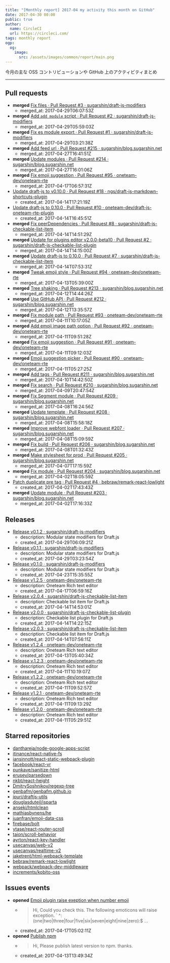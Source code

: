 ```yaml
---
title: "[Monthly report] 2017-04 my activity this month on GitHub"
date: 2017-04-30 00:00
public: true
author:
  name: CircleCI
  url: https://circleci.com/
tags: monthly report
ogp:
  og:
    image:
      src: /assets/images/common/report/main.png
---
```


今月の主な OSS コントリビューションや GitHub 上のアクティビティまとめ

***

## Pull requests

- **merged** [Fix files · Pull Request #3 · sugarshin/draft-js-modifiers](https://github.com/sugarshin/draft-js-modifiers/pull/3)
  - merged_at: 2017-04-29T06:07:53Z
- **merged** [Add `add module` script · Pull Request #2 · sugarshin/draft-js-modifiers](https://github.com/sugarshin/draft-js-modifiers/pull/2)
  - merged_at: 2017-04-29T05:59:03Z
- **merged** [Fix es module export · Pull Request #1 · sugarshin/draft-js-modifiers](https://github.com/sugarshin/draft-js-modifiers/pull/1)
  - merged_at: 2017-04-29T03:21:38Z
- **merged** [Add feed url · Pull Request #215 · sugarshin/blog.sugarshin.net](https://github.com/sugarshin/blog.sugarshin.net/pull/215)
  - merged_at: 2017-04-27T16:41:51Z
- **merged** [Update modules · Pull Request #214 · sugarshin/blog.sugarshin.net](https://github.com/sugarshin/blog.sugarshin.net/pull/214)
  - merged_at: 2017-04-27T16:01:06Z
- **merged** [Fix emoji suggestion · Pull Request #95 · oneteam-dev/oneteam-rte](https://github.com/oneteam-dev/oneteam-rte/pull/95)
  - merged_at: 2017-04-17T06:57:31Z
- [Update draft-js to v0.10.0 · Pull Request #18 · ngs/draft-js-markdown-shortcuts-plugin](https://github.com/ngs/draft-js-markdown-shortcuts-plugin/pull/18)
  - created_at: 2017-04-14T17:21:19Z
- [Update draft-js to 0.10.0 · Pull Request #10 · oneteam-dev/draft-js-oneteam-rte-plugin](https://github.com/oneteam-dev/draft-js-oneteam-rte-plugin/pull/10)
  - created_at: 2017-04-14T16:45:51Z
- **merged** [Fix peerDependencies · Pull Request #8 · sugarshin/draft-js-checkable-list-item](https://github.com/sugarshin/draft-js-checkable-list-item/pull/8)
  - merged_at: 2017-04-14T14:51:29Z
- **merged** [Update for plugins editor v2.0.0-beta10 · Pull Request #2 · sugarshin/draft-js-checkable-list-plugin](https://github.com/sugarshin/draft-js-checkable-list-plugin/pull/2)
  - merged_at: 2017-04-14T14:15:00Z
- **merged** [Update draft-js to 0.10.0 · Pull Request #7 · sugarshin/draft-js-checkable-list-item](https://github.com/sugarshin/draft-js-checkable-list-item/pull/7)
  - merged_at: 2017-04-14T07:53:31Z
- **merged** [Tweak emoji style · Pull Request #94 · oneteam-dev/oneteam-rte](https://github.com/oneteam-dev/oneteam-rte/pull/94)
  - merged_at: 2017-04-13T05:39:00Z
- **merged** [Tree shaking · Pull Request #213 · sugarshin/blog.sugarshin.net](https://github.com/sugarshin/blog.sugarshin.net/pull/213)
  - merged_at: 2017-04-12T14:44:26Z
- **merged** [Use GitHub API · Pull Request #212 · sugarshin/blog.sugarshin.net](https://github.com/sugarshin/blog.sugarshin.net/pull/212)
  - merged_at: 2017-04-12T13:35:57Z
- **merged** [Fix module path · Pull Request #93 · oneteam-dev/oneteam-rte](https://github.com/oneteam-dev/oneteam-rte/pull/93)
  - merged_at: 2017-04-11T10:17:05Z
- **merged** [Add emoji image path option · Pull Request #92 · oneteam-dev/oneteam-rte](https://github.com/oneteam-dev/oneteam-rte/pull/92)
  - merged_at: 2017-04-11T09:51:28Z
- **merged** [Fix emoji suggestion · Pull Request #91 · oneteam-dev/oneteam-rte](https://github.com/oneteam-dev/oneteam-rte/pull/91)
  - merged_at: 2017-04-11T09:12:03Z
- **merged** [Emoji suggestion picker · Pull Request #90 · oneteam-dev/oneteam-rte](https://github.com/oneteam-dev/oneteam-rte/pull/90)
  - merged_at: 2017-04-11T05:27:25Z
- **merged** [Add tags · Pull Request #211 · sugarshin/blog.sugarshin.net](https://github.com/sugarshin/blog.sugarshin.net/pull/211)
  - merged_at: 2017-04-10T14:42:50Z
- **merged** [Fix search · Pull Request #210 · sugarshin/blog.sugarshin.net](https://github.com/sugarshin/blog.sugarshin.net/pull/210)
  - merged_at: 2017-04-09T20:47:54Z
- **merged** [Fix Segment module · Pull Request #209 · sugarshin/blog.sugarshin.net](https://github.com/sugarshin/blog.sugarshin.net/pull/209)
  - merged_at: 2017-04-08T16:24:56Z
- **merged** [Update template · Pull Request #208 · sugarshin/blog.sugarshin.net](https://github.com/sugarshin/blog.sugarshin.net/pull/208)
  - merged_at: 2017-04-08T15:58:18Z
- **merged** [Improve webfont loader · Pull Request #207 · sugarshin/blog.sugarshin.net](https://github.com/sugarshin/blog.sugarshin.net/pull/207)
  - merged_at: 2017-04-08T15:09:59Z
- **merged** [Fix build · Pull Request #206 · sugarshin/blog.sugarshin.net](https://github.com/sugarshin/blog.sugarshin.net/pull/206)
  - merged_at: 2017-04-08T01:32:43Z
- **merged** [Make stylesheet for prod · Pull Request #205 · sugarshin/blog.sugarshin.net](https://github.com/sugarshin/blog.sugarshin.net/pull/205)
  - merged_at: 2017-04-07T17:15:59Z
- **merged** [Fix module · Pull Request #204 · sugarshin/blog.sugarshin.net](https://github.com/sugarshin/blog.sugarshin.net/pull/204)
  - merged_at: 2017-04-02T18:05:59Z
- [Patch duplicate pre tag · Pull Request #4 · bebraw/remark-react-lowlight](https://github.com/bebraw/remark-react-lowlight/pull/4)
  - created_at: 2017-04-02T17:43:43Z
- **merged** [Update module · Pull Request #203 · sugarshin/blog.sugarshin.net](https://github.com/sugarshin/blog.sugarshin.net/pull/203)
  - merged_at: 2017-04-02T17:16:33Z

## Releases

- [Release v0.1.2 · sugarshin/draft-js-modifiers](https://github.com/sugarshin/draft-js-modifiers/releases/tag/v0.1.2)
  - description: Modular state modifiers for Draft.js
  - created_at: 2017-04-29T06:09:21Z
- [Release v0.1.1 · sugarshin/draft-js-modifiers](https://github.com/sugarshin/draft-js-modifiers/releases/tag/v0.1.1)
  - description: Modular state modifiers for Draft.js
  - created_at: 2017-04-29T03:23:54Z
- [Release v0.1.0 · sugarshin/draft-js-modifiers](https://github.com/sugarshin/draft-js-modifiers/releases/tag/v0.1.0)
  - description: Modular state modifiers for Draft.js
  - created_at: 2017-04-23T15:35:55Z
- [Release v1.2.5 · oneteam-dev/oneteam-rte](https://github.com/oneteam-dev/oneteam-rte/releases/tag/v1.2.5)
  - description: Oneteam Rich text editor
  - created_at: 2017-04-17T06:59:16Z
- [Release v2.0.4 · sugarshin/draft-js-checkable-list-item](https://github.com/sugarshin/draft-js-checkable-list-item/releases/tag/v2.0.4)
  - description: Checkable list item for Draft.js
  - created_at: 2017-04-14T14:53:01Z
- [Release v2.0.0 · sugarshin/draft-js-checkable-list-plugin](https://github.com/sugarshin/draft-js-checkable-list-plugin/releases/tag/v2.0.0)
  - description: Checkable list plugin for Draft.js
  - created_at: 2017-04-14T14:22:15Z
- [Release v2.0.3 · sugarshin/draft-js-checkable-list-item](https://github.com/sugarshin/draft-js-checkable-list-item/releases/tag/v2.0.3)
  - description: Checkable list item for Draft.js
  - created_at: 2017-04-14T07:56:11Z
- [Release v1.2.4 · oneteam-dev/oneteam-rte](https://github.com/oneteam-dev/oneteam-rte/releases/tag/v1.2.4)
  - description: Oneteam Rich text editor
  - created_at: 2017-04-13T05:40:34Z
- [Release v.1.2.3 · oneteam-dev/oneteam-rte](https://github.com/oneteam-dev/oneteam-rte/releases/tag/v.1.2.3)
  - description: Oneteam Rich text editor
  - created_at: 2017-04-11T10:19:07Z
- [Release v1.2.2 · oneteam-dev/oneteam-rte](https://github.com/oneteam-dev/oneteam-rte/releases/tag/v1.2.2)
  - description: Oneteam Rich text editor
  - created_at: 2017-04-11T09:52:57Z
- [Release v1.2.1 · oneteam-dev/oneteam-rte](https://github.com/oneteam-dev/oneteam-rte/releases/tag/v1.2.1)
  - description: Oneteam Rich text editor
  - created_at: 2017-04-11T09:13:29Z
- [Release v1.2.0 · oneteam-dev/oneteam-rte](https://github.com/oneteam-dev/oneteam-rte/releases/tag/v1.2.0)
  - description: Oneteam Rich text editor
  - created_at: 2017-04-11T05:29:51Z

## Starred repositories

- [danthareja/node-google-apps-script](https://github.com/danthareja/node-google-apps-script)
- [itinance/react-native-fs](https://github.com/itinance/react-native-fs)
- [iansinnott/react-static-webpack-plugin](https://github.com/iansinnott/react-static-webpack-plugin)
- [facebook/react-vr](https://github.com/facebook/react-vr)
- [punkave/sanitize-html](https://github.com/punkave/sanitize-html)
- [erusev/parsedown](https://github.com/erusev/parsedown)
- [nkbt/react-height](https://github.com/nkbt/react-height)
- [DmitrySoshnikov/regexp-tree](https://github.com/DmitrySoshnikov/regexp-tree)
- [genbafm/genbafm.github.io](https://github.com/genbafm/genbafm.github.io)
- [jpuri/draftjs-utils](https://github.com/jpuri/draftjs-utils)
- [douglasduteil/isparta](https://github.com/douglasduteil/isparta)
- [anseki/htmlclean](https://github.com/anseki/htmlclean)
- [mathiasbynens/he](https://github.com/mathiasbynens/he)
- [juanfran/emoji-data-css](https://github.com/juanfran/emoji-data-css)
- [firebase/bolt](https://github.com/firebase/bolt)
- [ytase/react-router-scroll](https://github.com/ytase/react-router-scroll)
- [taion/scroll-behavior](https://github.com/taion/scroll-behavior)
- [ayrton/react-key-handler](https://github.com/ayrton/react-key-handler)
- [usecanvas/web-v2](https://github.com/usecanvas/web-v2)
- [usecanvas/realtime-v2](https://github.com/usecanvas/realtime-v2)
- [jaketrent/html-webpack-template](https://github.com/jaketrent/html-webpack-template)
- [bebraw/remark-react-lowlight](https://github.com/bebraw/remark-react-lowlight)
- [webpack/webpack-dev-middleware](https://github.com/webpack/webpack-dev-middleware)
- [increments/kobito-oss](https://github.com/increments/kobito-oss)

## Issues events

- **opened** [Emoji plugin raise exeption when number emoji](https://github.com/draft-js-plugins/draft-js-plugins/issues/717)
  - > Hi,    Could you check this. The following emoticons will raise exception.    `  ^:(one|two|three|four|five|six|seven|eight|nine|zero):$ ...
  - created_at: 2017-04-17T05:02:11Z
- **opened** [Publish npm](https://github.com/iamcal/emoji-data/issues/84)
  - > Hi,    Please publish latest version to npm. thanks.
  - created_at: 2017-04-13T13:49:34Z

